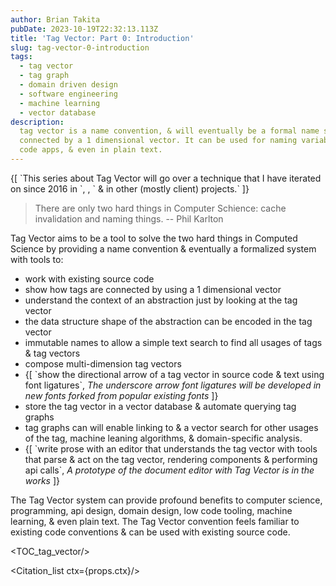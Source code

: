 ```yaml
---
author: Brian Takita
pubDate: 2023-10-19T22:32:13.113Z
title: 'Tag Vector: Part 0: Introduction'
slug: tag-vector-0-introduction
tags:
  - tag vector
  - tag graph
  - domain driven design
  - software engineering
  - machine learning
  - vector database
description:
  tag vector is a name convention, & will eventually be a formal name system, where names are composed of tags
  connected by a 1 dimensional vector. It can be used for naming variables, functions, components, network apis, low
  code apps, & even in plain text.
---
```


<p>
	{[
		`This series about Tag Vector will go over a technique that I have iterated on since 2016 in `,
		<Atb innerText="ctx-core" href=""></Atb>,
		` & in other (mostly client) projects.`
	]}
</p>

> There are only two hard things in Computer Schience: cache invalidation and naming things.
> -- Phil Karlton

Tag Vector aims to be a tool to solve the two hard things in Computed Science by providing a name convention &
eventually a formalized system with tools to:
<ul>
	<li>work with existing source code</li>
	<li>show how tags are connected by using a 1 dimensional vector</li>
	<li>understand the context of an abstraction just by looking at the tag vector</li>
	<li>the data structure shape of the abstraction can be encoded in the tag vector</li>
	<li>immutable names to allow a simple text search to find all usages of tags & tag vectors</li>
	<li>compose multi-dimension tag vectors</li>
	<li>
		{[
			`show the directional arrow of a tag vector in source code & text using font ligatures`,
			<Cite ctx={props.ctx} uuid={uuid_()}>
				The underscore arrow font ligatures will be developed in new fonts forked from popular existing fonts
			</Cite>
		]}
	</li>
	<li>store the tag vector in a vector database & automate querying tag graphs</li>
	<li>tag graphs can will enable linking to & a vector search for other usages of the tag, machine leaning algorithms, &
		domain-specific analysis.</li>
	<li>
		{[
			`write prose with an editor that understands the tag vector with tools that parse & act on the tag vector,
			rendering components & performing api calls`,
			<Cite ctx={props.ctx} uuid={uuid_()}>
				A prototype of the document editor with Tag Vector is in the works
			</Cite>
		]}
	</li>
</ul>

The Tag Vector system can provide profound benefits to computer science, programming, api design, domain design,
low code tooling, machine learning, & even plain text. The Tag Vector convention feels familiar to existing code
conventions & can be used with existing source code.

<TOC_tag_vector/>

<Citation_list ctx={props.ctx}/>
